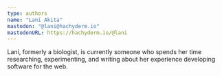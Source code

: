 ```yaml
---
type: authors
name: "Lani Akita"
mastodon: "@lani@hachyderm.io"
mastodonURL: https://hachyderm.io/@lani
---
```


Lani, formerly a biologist, is currently someone who spends her time researching, experimenting, and writing about her experience developing software for the web.
